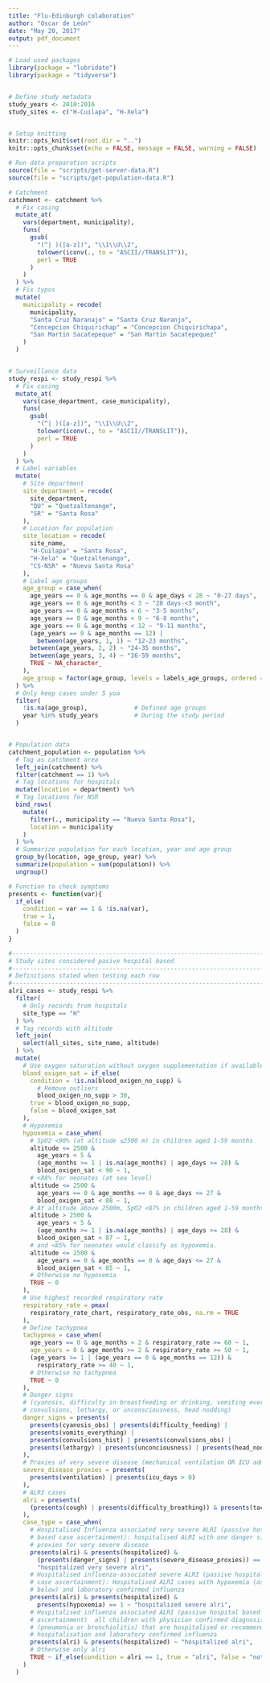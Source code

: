 ```yaml
---
title: "Flu-Edinburgh colaboration"
author: "Oscar de León"
date: "May 20, 2017"
output: pdf_document
---
```


```r
# Load used packages
library(package = "lubridate")
library(package = "tidyverse")


# Define study metadata
study_years <- 2010:2016
study_sites <- c("H-Cuilapa", "H-Xela")


# Setup knitting
knitr::opts_knit$set(root.dir = "..")
knitr::opts_chunk$set(echo = FALSE, message = FALSE, warning = FALSE)
```



```r
# Run data preparation scripts
source(file = "scripts/get-server-data.R")
source(file = "scripts/get-population-data.R")
```



```r
# Catchment
catchment <- catchment %>%
  # Fix casing
  mutate_at(
    vars(department, municipality),
    funs(
      gsub(
        "(^| )([a-z])", "\\1\\U\\2",
        tolower(iconv(., to = "ASCII//TRANSLIT")),
        perl = TRUE
      )
    )
  ) %>%
  # Fix typos
  mutate(
    municipality = recode(
      municipality,
      "Santa Cruz Naranajo" = "Santa Cruz Naranjo",
      "Concepcion Chiquirichap" = "Concepcion Chiquirichapa",
      "San Martin Sacatepeque" = "San Martin Sacatepequez"
    )
  )


# Surveillance data
study_respi <- study_respi %>%
  # Fix casing
  mutate_at(
    vars(case_department, case_municipality),
    funs(
      gsub(
        "(^| )([a-z])", "\\1\\U\\2",
        tolower(iconv(., to = "ASCII//TRANSLIT")),
        perl = TRUE
      )
    )
  ) %>%
  # Label variables
  mutate(
    # Site department
    site_department = recode(
      site_department,
      "QU" = "Quetzaltenango",
      "SR" = "Santa Rosa"
    ),
    # Location for population
    site_location = recode(
      site_name,
      "H-Cuilapa" = "Santa Rosa",
      "H-Xela" = "Quetzaltenango",
      "CS-NSR" = "Nueva Santa Rosa"
    ),
    # Label age groups
    age_group = case_when(
      age_years == 0 & age_months == 0 & age_days < 28 ~ "0-27 days",
      age_years == 0 & age_months < 3 ~ "28 days-<3 month",
      age_years == 0 & age_months < 6 ~ "3-5 months",
      age_years == 0 & age_months < 9 ~ "6-8 months",
      age_years == 0 & age_months < 12 ~ "9-11 months",
      (age_years == 0 & age_months == 12) |
        between(age_years, 1, 1) ~ "12-23 months",
      between(age_years, 2, 2) ~ "24-35 months",
      between(age_years, 3, 4) ~ "36-59 months",
      TRUE ~ NA_character_
    ),
    age_group = factor(age_group, levels = labels_age_groups, ordered = TRUE)
  ) %>%
  # Only keep cases under 5 yoa
  filter(
    !is.na(age_group),             # Defined age groups
    year %in% study_years          # During the study period
  )


# Population data
catchment_population <- population %>%
  # Tag as catchment area
  left_join(catchment) %>%
  filter(catchment == 1) %>%
  # Tag locations for hospitals
  mutate(location = department) %>%
  # Tag locations for NSR
  bind_rows(
    mutate(
      filter(., municipality == "Nueva Santa Rosa"),
      location = municipality
    )
  ) %>%
  # Summarize population for each location, year and age group
  group_by(location, age_group, year) %>%
  summarize(population = sum(population)) %>%
  ungroup()
```



```r
# Function to check symptoms
presents <- function(var){
  if_else(
    condition = var == 1 & !is.na(var),
    true = 1,
    false = 0
  )
}

#------------------------------------------------------------------------------*
# Study sites considered pasive hospital based
#------------------------------------------------------------------------------*
# Definitions stated when testing each row
#------------------------------------------------------------------------------*
alri_cases <- study_respi %>%
  filter(
    # Only records from hospitals
    site_type == "H"
  ) %>%
  # Tag records with altitude
  left_join(
    select(all_sites, site_name, altitude)
  ) %>%
  mutate(
    # Use oxygen saturation without oxygen supplementation if available
    blood_oxigen_sat = if_else(
      condition = !is.na(blood_oxigen_no_supp) &
        # Remove outliers
        blood_oxigen_no_supp > 30,
      true = blood_oxigen_no_supp,
      false = blood_oxigen_sat
    ),
    # Hypoxemia
    hypoxemia = case_when(
      # SpO2 <90% (at altitude ≤2500 m) in children aged 1-59 months
      altitude <= 2500 &
        age_years < 5 &
        (age_months >= 1 | is.na(age_months) | age_days >= 28) &
        blood_oxigen_sat < 90 ~ 1,
      # <88% for neonates (at sea level)
      altitude <= 2500 &
        age_years == 0 & age_months == 0 & age_days <= 27 &
        blood_oxigen_sat < 88 ~ 1,
      # At altitude above 2500m, SpO2 <87% in children aged 1-59 months
      altitude > 2500 &
        age_years < 5 &
        (age_months >= 1 | is.na(age_months) | age_days >= 28) &
        blood_oxigen_sat < 87 ~ 1,
      # and <85% for neonates would classify as hypoxemia.
      altitude <= 2500 &
        age_years == 0 & age_months == 0 & age_days <= 27 &
        blood_oxigen_sat < 85 ~ 1,
      # Otherwise no hypoxemia
      TRUE ~ 0
    ),
    # Use highest recorded respiratory rate
    respiratory_rate = pmax(
      respiratory_rate_chart, respiratory_rate_obs, na.rm = TRUE
    ),
    # Define tachypnea
    tachypnea = case_when(
      age_years == 0 & age_months < 2 & respiratory_rate >= 60 ~ 1,
      age_years = 0 & age_months >= 2 & respiratory_rate >= 50 ~ 1,
      (age_years >= 1 | (age_years == 0 & age_months == 12)) &
        respiratory_rate >= 40 ~ 1,
      # Otherwise no tachypnea
      TRUE ~ 0
    ),
    # Danger signs
    # (cyanosis, difficulty in breastfeeding or drinking, vomiting everything,
    # convulsions, lethargy, or unconsciousness, head nodding)
    danger_signs = presents(
      presents(cyanosis_obs) | presents(difficulty_feeding) |
      presents(vomits_everything) |
      presents(convulsions_hist) | presents(convulsions_obs) |
      presents(lethargy) | presents(unconciousness) | presents(head_nodding)
    ),
    # Proxies of very severe disease (mechanical ventilation OR ICU admission)
    severe_disease_proxies = presents(
      presents(ventilation) | presents(icu_days > 0)
    ),
    # ALRI cases
    alri = presents(
      (presents(cough) | presents(difficulty_breathing)) & presents(tachypnea)
    ),
    case_type = case_when(
      # Hospitalised Influenza associated very severe ALRI (passive hospital
      # based case ascertainment): hospitalised ALRI with one danger sign OR
      # proxies for very severe disease
      presents(alri) & presents(hospitalized) &
        (presents(danger_signs) | presents(severe_disease_proxies)) == 1 ~
        "hospitalized very severe alri",
      # Hospitalised influenza-associated severe ALRI (passive hospital based
      # case ascertainment): Hospitalised ALRI cases with hypoxemia (as defined
      # below) and laboratory confirmed influenza
      presents(alri) & presents(hospitalized) &
        presents(hypoxemia) == 1 ~ "hospitalized severe alri",
      # Hospitalised influenza associated ALRI (passive hospital based case
      # ascertainment)  all children with physician confirmed diagnosis of ALRI
      # (pneumonia or bronchiolitis) that are hospitalised or recommended
      # hospitalisation and laboratory confirmed influenza
      presents(alri) & presents(hospitalized) ~ "hospitalized alri",
      # Otherwise only alri
      TRUE ~ if_else(condition = alri == 1, true = "alri", false = "not alri")
    )
  )
```
